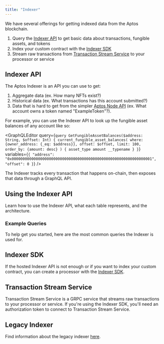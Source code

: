 ```yaml
---
title: "Indexer"
---
```




We have several offerings for getting indexed data from the Aptos blockchain.

1. Query the [Indexer API](/build/indexer/indexer-api) to get basic data about transactions, fungible assets, and tokens
2. Index your custom contract with the [Indexer SDK](/build/indexer/indexer-sdk)
3. Stream raw transactions from [Transaction Stream Service](/build/indexer/txn-stream) to your processor or service

## Indexer API

The Aptos Indexer is an API you can use to get:

1. Aggregate data (ex. How many NFTs exist?)
2. Historical data (ex. What transactions has this account submitted?)
3. Data that is hard to get from the simpler [Aptos Node API](/build/apis/fullnode-rest-api) (ex. What account owns a token named "ExampleToken"?).

For example, you can use the Indexer API to look up the fungible asset balances of any account like so:

<GraphQLEditor
  query={`query GetFungibleAssetBalances($address: String, $offset: Int) {
current_fungible_asset_balances(
where: {owner_address: {_eq: $address}},
offset: $offset,
limit: 100,
order_by: {amount: desc}
) {
asset_type
amount
__typename
}
}`}
  variables={`{
"address": "0x0000000000000000000000000000000000000000000000000000000000000001",
"offset": 0
}`}
/>

<Aside type="note">
  The Indexer tracks every transaction that happens on-chain, then exposes that data through a GraphQL API.
</Aside>

## Using the Indexer API

Learn how to use the Indexer API, what each table represents, and the architecture.

<CardGrid>
  <LinkCard href="/build/indexer/indexer-api" title="Accessing the API" description="Learn how to query the Indexer API." />

  <LinkCard href="/build/indexer/indexer-api/indexer-reference" title="Indexer Table Reference" description="Detailed reference for Indexer tables and their schemas." />

  <LinkCard href="/build/indexer/indexer-api/architecture" title="Architecture" description="Detailed layout of the Indexer's architecture." />

  <LinkCard href="/build/indexer/indexer-api/self-hosted" title="Self-hosted Indexer API" description="Host your own Indexer API" />
</CardGrid>

### Example Queries

To help get you started, here are the most common queries the Indexer is used for.

<CardGrid>
  <LinkCard href="/build/indexer/indexer-api/fungible-asset-balances" title="Get Fungible Asset Balances" description="Get all fungible assets an account currently owns." />

  <LinkCard href="/build/indexer/indexer-api/account-transactions" title="Get Account Transactions" description="Get all transactions impacting an account." />

  <LinkCard href="/build/indexer/indexer-api/ans-lookup" title="Get Aptos Name" description="Retrieve the Aptos name associated with an account (via the ANS)." />

  <LinkCard href="/build/indexer/indexer-api/fungible-asset-info" title="Get Fungible Asset Info" description="Get detailed information about a specific fungible asset." />

  <LinkCard href="/build/indexer/indexer-api/get-nft-collections" title="Get NFT Collections" description="Retrieve NFT collections owned by a specific account." />

  <LinkCard href="/build/indexer/indexer-api/get-nfts" title="Get NFTs" description="Retrieve individual NFTs owned by a specific account." />

  <LinkCard href="/build/indexer/indexer-api/token-metadata" title="Get Token Metadata" description="Get metadata information for a specific token." />

  <LinkCard href="/build/indexer/indexer-api/get-delegators" title="Count Delegators in Staking Pool" description="Retrieve the number of active delegators in a staking pool." />
</CardGrid>

## Indexer SDK

If the hosted Indexer API is not enough or if you want to index your custom contract, you can create a processor with the [Indexer SDK](/build/indexer/indexer-sdk).

<CardGrid>
  <LinkCard href="/build/indexer/indexer-sdk/quickstart" title="Quickstart Guide" description="Get started with the Indexer SDK" />

  <LinkCard href="/build/indexer/indexer-sdk/documentation" title="Documentation" description="Read documentation about the Indexer SDK" />
</CardGrid>

## Transaction Stream Service

Transaction Stream Service is a GRPC service that streams raw transactions to your processor or service.
If you're using the Indexer SDK, you'll need an authorization token to connect to Transaction Stream Service.

<CardGrid>
  <LinkCard href="/build/indexer/txn-stream/aptos-hosted-txn-stream" title="Aptos-Hosted Transaction Stream Service" description="Get access to the Aptos-hosted Transaction Stream Service" />
</CardGrid>

## Legacy Indexer

Find information about the legacy indexer [here](/build/indexer/legacy).
